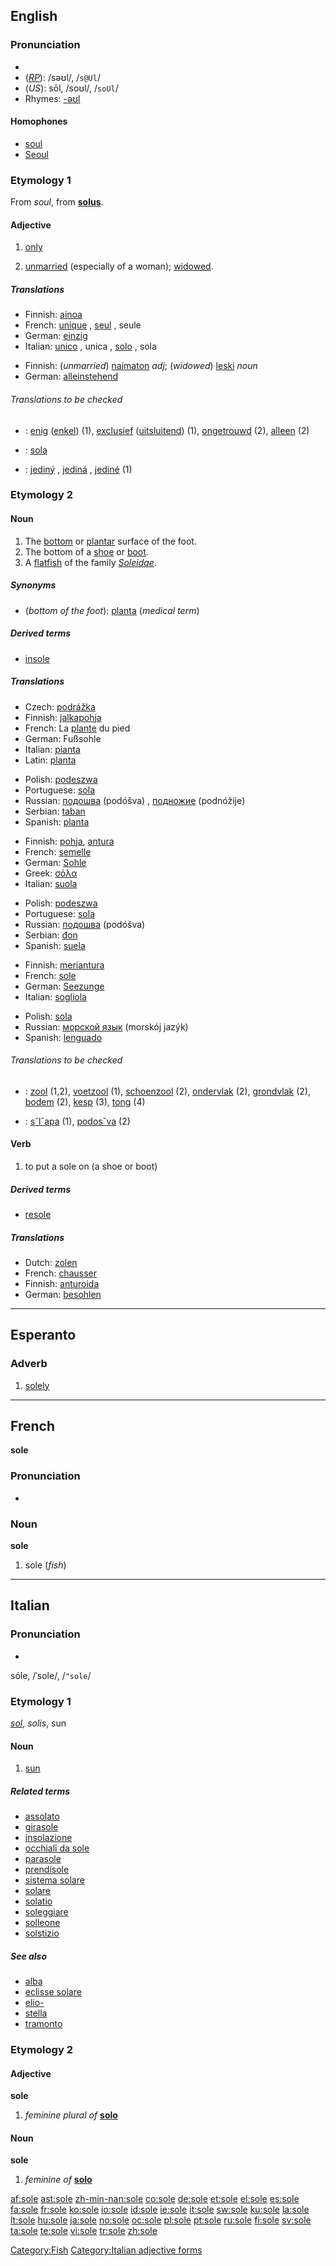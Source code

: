 {{see|Sole|søle}}
{{wikipedia|dab=sole}}
==English==

===Pronunciation===
*{{audio|En-us-sole.ogg|audio (US)}}
* (''[[RP]]''): /səʊl/, /<tt>s@Ul</tt>/
* (''US''): sōl, /soʊl/, /<tt>soUl</tt>/
* Rhymes: [[Rhymes:English:-əʊl|-əʊl]]

====Homophones====
* [[soul]]
* [[Seoul]]

===Etymology 1===
From {{OF.}} ''soul'', from {{L.}} '''[[solus]]'''.

====Adjective====
{{en-adj|-}}
# [[only]]
# {{law}} [[unmarried]] (especially of a woman); [[widowed]].

=====Translations=====
{{trans-top|Only}}
* Finnish: [[ainoa]]
* French: [[unique#French|unique]] {{m|f}}, [[seul]] {{m}}, seule {{f}}
* German: [[einzig]]
* Italian: [[unico#Italian|unico]] {{m}}, unica {{f}}, [[solo#Italian|solo]] {{m}}, sola {{f}}
{{trans-mid}}
{{trans-bottom}}

{{trans-top|Unmarried; widowed}}
* Finnish: (''unmarried'') [[naimaton]] ''adj''; (''widowed'') [[leski]] ''noun''
* German: [[alleinstehend]]
{{trans-mid}}
{{trans-bottom}}

======Translations to be checked======
<!--Remove this section once all of the translations below have been moved into the tables above.-->
{{checktrans}}
* {{ttbc|Dutch}}: [[enig]] ([[enkel]]) (1), [[exclusief]] ([[uitsluitend]]) (1), [[ongetrouwd]] (2), [[alleen]] (2)
* {{ttbc|Esperanto}}: [[sola]]
* {{ttbc|Slovak}}: [[jediný]] {{m}}, [[jediná]] {{f}}, [[jediné]] {{n}} (1)

===Etymology 2===

====Noun====
{{en-noun}}

# The [[bottom]] or [[plantar]] surface of the foot.
# The bottom of a [[shoe]] or [[boot]].
# A [[flatfish]] of the family ''[[Soleidae]]''.

=====Synonyms=====
* (''bottom of the foot''): [[planta]] (''medical term'')

=====Derived terms=====
* [[insole]]

=====Translations=====
{{trans-top|bottom of the foot}}
* Czech: [[podrážka]] {{f}}
* Finnish: [[jalkapohja]]
* French: La [[plante]] du pied {{f}}
* German: Fußsohle {{f}}
* Italian: [[pianta]] {{f}}
* Latin: [[planta#Latin|planta]]
{{trans-mid}}
* Polish: [[podeszwa]] {{f}}
* Portuguese: [[sola]] {{f}}
* Russian: [[подошва]] (podóšva) {{f}}, [[подножие]] (podnóžije) {{n}}
* Serbian: [[taban]] {{m}}
* Spanish: [[planta]] {{f}}

{{trans-bottom}}

{{trans-top|bottom of a shoe or boot}}
* Finnish: [[pohja]], [[antura]]
* French: [[semelle]] {{f}}
* German: [[Sohle]] {{f}}
* Greek: [[σόλα]] {{f}}
* Italian: [[suola]] {{f}}
{{trans-mid}}
* Polish: [[podeszwa]] {{f}}
* Portuguese: [[sola]] {{f}}
* Russian: [[подошва]] (podóšva) {{f}}
* Serbian: [[đon]] {{m}}
* Spanish: [[suela]] {{f}}
{{trans-bottom}}

{{trans-top|fish}}
* Finnish: [[meriantura]]
* French: [[sole#French|sole]] {{f}}
* German: [[Seezunge]] {{f}}
* Italian: [[sogliola]] {{f}}
{{trans-mid}}
* Polish: [[sola]] {{f}}
* Russian: [[морской язык]] (morskój jazýk)
* Spanish: [[lenguado]] {{m}}
{{trans-bottom}}

======Translations to be checked======
<!--Remove this section once all of the translations below have been moved into the tables above.-->
{{checktrans}}
* {{ttbc|Dutch}}: [[zool]] {{m}} (1,2), [[voetzool]] {{m}} (1), [[schoenzool]] {{m}} (2), [[ondervlak]] {{n}} (2), [[grondvlak]] {{n}} (2), [[bodem]] {{m}} (2),  [[kesp]] {{f}} (3), [[tong]] {{f}} (4)
* {{ttbc|Slovak}}: [[sˇlˇapa]] {{f}} (1), [[podosˇva]] {{f}} (2)

====Verb====
{{en-verb|sol|ing}}

# {{transitive}} to put a sole on (a shoe or boot)

=====Derived terms=====
* [[resole]]

=====Translations=====
{{trans-top|put a sole on (a shoe or boot)}}
* Dutch: [[zolen]]
* French: [[chausser]]
* Finnish: [[anturoida]]
* German: [[besohlen]]
{{trans-bottom}}

[[Category:Fish]]

----

==Esperanto==

===Adverb===
{{eo-adv}}

# [[solely]]

----

==French==
'''sole''' {{f}}

===Pronunciation===
*{{audio|Fr-sole.ogg|audio}}

===Noun===
'''sole'''

# sole (''fish'')

----

==Italian==

===Pronunciation===
* {{IPA|[ˈsole]}}
sóle, /ˈsole/, /<tt>"sole</tt>/

===Etymology 1===
{{L.}} ''[[sol#Latin|sol]]'', ''solis'', sun

====Noun====
{{it-noun|sol|m|e|i}}

# [[sun]]

=====Related terms=====
* [[assolato]]
* [[girasole]]
* [[insolazione]]
* [[occhiali da sole]]
* [[parasole]]
* [[prendisole]]
* [[sistema solare]]
* [[solare]]
* [[solatio]]
* [[soleggiare]]
* [[solleone]]
* [[solstizio]]

=====See also=====
* [[alba]]
* [[eclisse solare]]
* [[elio-]]
* [[stella]]
* [[tramonto]]

===Etymology 2===

====Adjective====
'''sole''' {{f}}

# ''feminine plural of'' '''[[solo#Italian|solo]]'''

====Noun====
'''sole''' {{f}}

# {{plural of|sola|lang=Italian}} ''feminine of'' '''[[solo#Noun|solo]]'''

[[Category:Italian adjective forms]]

[[af:sole]]
[[ast:sole]]
[[zh-min-nan:sole]]
[[co:sole]]
[[de:sole]]
[[et:sole]]
[[el:sole]]
[[es:sole]]
[[fa:sole]]
[[fr:sole]]
[[ko:sole]]
[[io:sole]]
[[id:sole]]
[[ie:sole]]
[[it:sole]]
[[sw:sole]]
[[ku:sole]]
[[la:sole]]
[[lt:sole]]
[[hu:sole]]
[[ja:sole]]
[[no:sole]]
[[oc:sole]]
[[pl:sole]]
[[pt:sole]]
[[ru:sole]]
[[fi:sole]]
[[sv:sole]]
[[ta:sole]]
[[te:sole]]
[[vi:sole]]
[[tr:sole]]
[[zh:sole]]